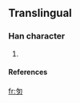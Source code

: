 ==Translingual==
===Han character===
{{Han char|rn=20|rad=勹|as=03|sn=5|four=|canj=心弓戈 (PNI)}}
# {{defn|Han|sort=勹03}}
====References====
{{Han ref|kx=0151.031|hdz=10257.031|uh=5307|ud=21255}}

[[fr:匇]]